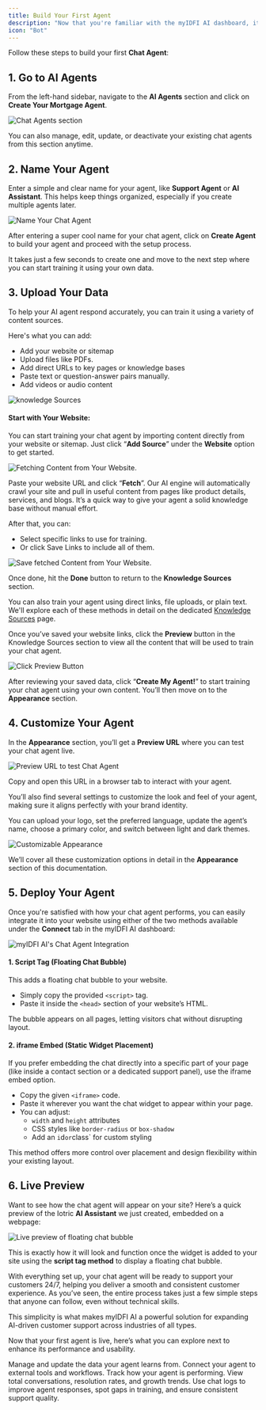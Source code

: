 ```yaml
---
title: Build Your First Agent
description: "Now that you're familiar with the myIDFI AI dashboard, it's time to create your first AI support agent."
icon: "Bot"
---
```


Follow these steps to build your first **Chat Agent**:

## 1. Go to AI Agents 

From the left-hand sidebar, navigate to the **AI Agents** section and click on **Create Your Mortgage Agent**.

<img 
  src="../images/createAgent/chat_agents.webp" 
  alt="Chat Agents section" 
  className="rounded-xl border-4 border-blue-100 dark:border-blue-300"
/>

<Note> You can also manage, edit, update, or deactivate your existing chat agents from this section anytime.</Note>

## 2. Name Your Agent

Enter a simple and clear name for your agent, like **Support Agent** or **AI Assistant**. This helps keep things organized, especially if you create multiple agents later.

<img 
  src="../images/createAgent/name_agent.webp" 
  alt="Name Your Chat Agent" 
  className="rounded-xl border-4 border-blue-100 dark:border-blue-300"
/>

After entering a super cool name for your chat agent, click on **Create Agent** to build your agent and proceed with the setup process.

It takes just a few seconds to create one and move to the next step where you can start training it using your own data.

## 3. Upload Your Data

To help your AI agent respond accurately, you can train it using a variety of content sources. 

Here's what you can add:

- Add your website or sitemap
- Upload files like PDFs.
- Add direct URLs to key pages or knowledge bases
- Paste text or question-answer pairs manually.
- Add videos or audio content

<img 
  src="../images/createAgent/knowledge_sources.webp" 
  alt="knowledge Sources" 
  className="rounded-xl border-4 border-blue-100 dark:border-blue-300"
/>


#### Start with Your Website:

You can start training your chat agent by importing content directly from your website or sitemap. Just click “**Add Source**” under the **Website** option to get started.

<img 
  src="../images/createAgent/start_with_your_Website.webp" 
  alt="Fetching Content from Your Website." 
  className="rounded-xl border-4 border-blue-100 dark:border-blue-300"
/>

Paste your website URL and click “**Fetch**”. Our AI engine will automatically crawl your site and pull in useful content from pages like product details, services, and blogs. It’s a quick way to give your agent a solid knowledge base without manual effort.

After that, you can:
- Select specific links to use for training.
- Or click Save Links to include all of them.

<img 
  src="../images/createAgent/save_specific_links.webp" 
  alt="Save fetched Content from Your Website." 
  className="rounded-xl border-4 border-blue-100 dark:border-blue-300"
/>


Once done, hit the **Done** button to return to the **Knowledge Sources** section.

<Note> You can also train your agent using direct links, file uploads, or plain text. We'll explore each of these methods in detail on the dedicated [Knowledge Sources](/user-guides/Knowledge_sources) page.</Note>

Once you’ve saved your website links, click the **Preview** button in the Knowledge Sources section to view all the content that will be used to train your chat agent.

<img 
  src="../images/createAgent/preview_button.webp" 
  alt="Click Preview Button" 
  className="rounded-xl border-4 border-blue-100 dark:border-blue-300"
/>

After reviewing your saved data, click “**Create My Agent!**” to start training your chat agent using your own content.  You’ll then move on to the **Appearance** section.

## 4. Customize Your Agent

In the **Appearance** section, you’ll get a **Preview URL** where you can test your chat agent live.

<img 
  src="../images/createAgent/preview_url_agent.webp" 
  alt="Preview URL to test Chat Agent" 
  className="rounded-xl border-4 border-blue-100 dark:border-blue-300"
/>

Copy and open this URL in a browser tab to interact with your agent.

You’ll also find several settings to customize the look and feel of your agent, making sure it aligns perfectly with your brand identity.

You can upload your logo, set the preferred language, update the agent’s name, choose a primary color, and switch between light and dark themes.

<img 
  src="../images/createAgent/appearance.webp" 
  alt="Customizable Appearance" 
  className="rounded-xl border-4 border-blue-100 dark:border-blue-300"
/>

We’ll cover all these customization options in detail in the **Appearance** section of this documentation.

## 5. Deploy Your Agent

Once you're satisfied with how your chat agent performs, you can easily integrate it into your website using either of the two methods available under the **Connect** tab in the myIDFI AI dashboard:

<img 
  src="../images/createAgent/integrate_agent.webp" 
  alt="myIDFI AI's Chat Agent Integration" 
  className="rounded-xl border-4 border-blue-100 dark:border-blue-300"
/>

#### 1. Script Tag (Floating Chat Bubble)

This adds a floating chat bubble to your website.

- Simply copy the provided `<script>` tag.
- Paste it inside the `<head>` section of your website’s HTML.

The bubble appears on all pages, letting visitors chat without disrupting layout.

#### 2. iframe Embed (Static Widget Placement)

If you prefer embedding the chat directly into a specific part of your page (like inside a contact section or a dedicated support panel), use the iframe embed option.

- Copy the given `<iframe>` code.
- Paste it wherever you want the chat widget to appear within your page.
- You can adjust:
    - `width` and `height` attributes
    - CSS styles like `border-radius` or `box-shadow`
    - Add an `i`d` or `class` for custom styling

This method offers more control over placement and design flexibility within your existing layout.

## 6. Live Preview

Want to see how the chat agent will appear on your site? Here’s a quick preview of the Iotric **AI Assistant** we just created, embedded on a webpage:

<img 
  src="../images/createAgent/live_preview.webp" 
  alt="Live preview of floating chat bubble" 
  className="rounded-xl border-4 border-blue-100 dark:border-blue-300"
/>


This is exactly how it will look and function once the widget is added to your site using the **script tag method** to display a floating chat bubble.


With everything set up, your chat agent will be ready to support your customers 24/7, helping you deliver a smooth and consistent customer experience. As you’ve seen, the entire process takes just a few simple steps that anyone can follow, even without technical skills.

This simplicity is what makes myIDFI AI a powerful solution for expanding AI-driven customer support across industries of all types.

Now that your first agent is live, here’s what you can explore next to enhance its performance and usability.

<Columns cols={2}>
  <Card title="Knowledge Sources" icon="book-open"   href="/user-guides/Knowledge_sources"
  arrow="true"
  cta="Click here">
    Manage and update the data your agent learns from.
  </Card>
  <Card title="Integration" icon="workflow"   href="/integrations/calendly"
  arrow="true"
  cta="Click here">
    Connect your agent to external tools and workflows.
  </Card>
</Columns>

<Columns cols={2}>
  <Card title="Analytics" icon="trending-up"   href="/user-guides/analytics"
  arrow="true"
  cta="Click here">
    Track how your agent is performing. View total conversations, resolution rates, and growth trends.
  </Card>
    <Card title="Chat Logs" icon="history"   href="/user-guides/chatlogs"
  arrow="true"
  cta="Click here">
    Use chat logs to improve agent responses, spot gaps in training, and ensure consistent support quality.
  </Card>
</Columns>